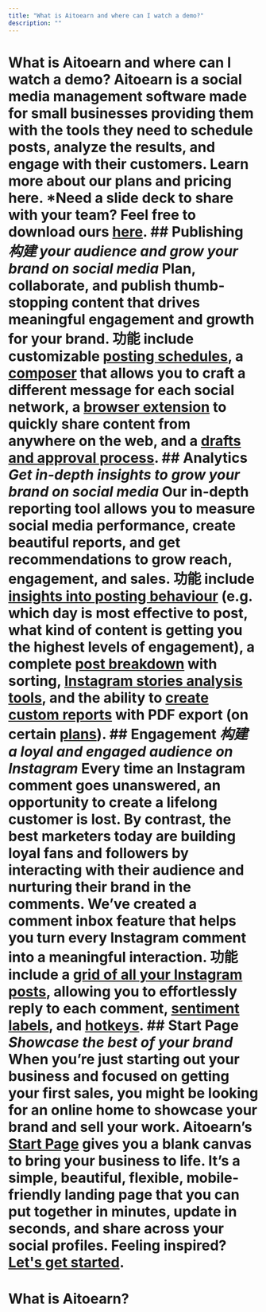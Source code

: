 ```yaml
---
title: "What is Aitoearn and where can I watch a demo?"
description: ""
---
```


# What is Aitoearn and where can I watch a demo? Aitoearn is a social media management software made for small businesses providing them with the tools they need to schedule posts, analyze the results, and engage with their customers. **Learn more about our plans and pricing here**. *Need a slide deck to share with your team? Feel free to download ours [here](https://share.aitoearn.com/NQuArLyB). ## Publishing ***构建 your audience and grow your brand on social media*** Plan, collaborate, and publish thumb-stopping content that drives meaningful engagement and growth for your brand. 功能 include customizable [posting schedules](https://aitoearn.helpscoutdocs.com/article/514-setting-up-your-timezones-and-posting-schedules), a [composer](https://aitoearn.helpscoutdocs.com/article/642-scheduling-posts) that allows you to craft a different message for each social network, a [browser extension](https://aitoearn.helpscoutdocs.com/article/653-aitoearn-browser-extension) to quickly share content from anywhere on the web, and a [drafts and approval process](https://aitoearn.helpscoutdocs.com/article/665-managing-and-approving-draft-posts). ## Analytics ***Get in-depth insights to grow your brand on social media*** Our in-depth reporting tool allows you to measure social media performance, create beautiful reports, and get recommendations to grow reach, engagement, and sales. 功能 include [insights into posting behaviour](https://aitoearn.helpscoutdocs.com/article/530-answering-questions-about-your-social-media-strategy) (e.g. which day is most effective to post, what kind of content is getting you the highest levels of engagement), a complete [post breakdown](https://aitoearn.helpscoutdocs.com/article/527-analyzing-your-posts-within-your-analytics-dashboard) with sorting, [Instagram stories analysis tools](https://aitoearn.helpscoutdocs.com/article/528-analyzing-your-instagram-stories), and the ability to [create custom reports](https://aitoearn.helpscoutdocs.com/article/534-creating-custom-analytics-reports) with PDF export (on certain [plans](https://aitoearn.helpscoutdocs.com/article/595-features-available-on-each-aitoearn-plan)). ## Engagement ***构建 a loyal and engaged audience on Instagram*** Every time an Instagram comment goes unanswered, an opportunity to create a lifelong customer is lost. By contrast, the best marketers today are building loyal fans and followers by interacting with their audience and nurturing their brand in the comments. We’ve created a comment inbox feature that helps you turn every Instagram comment into a meaningful interaction. 功能 include a [grid of all your Instagram posts](https://aitoearn.helpscoutdocs.com/article/592-engaging-with-facebook-and-instagram-comments#h_01EP74F7715ZB5CBMVBHVQZ76C), allowing you to effortlessly reply to each comment, [sentiment labels](https://aitoearn.helpscoutdocs.com/article/593-understanding-labels-and-sentiments-when-engaging-with-facebook-and-instagram-comments), and [hotkeys](https://aitoearn.helpscoutdocs.com/article/592-engaging-with-facebook-and-instagram-comments#h_01HD22PJXZF7M7WA5H261XKQ78). ## Start Page ***Showcase the best of your brand*** When you’re just starting out your business and focused on getting your first sales, you might be looking for an online home to showcase your brand and sell your work. Aitoearn’s [Start Page](https://aitoearn.com/start-page) gives you a blank canvas to bring your business to life. It’s a simple, beautiful, flexible, mobile-friendly landing page that you can put together in minutes, update in seconds, and share across your social profiles. Feeling inspired? [Let's get started](https://aitoearn.helpscoutdocs.com/article/664-using-start-page-with-aitoearn).

# What is Aitoearn?